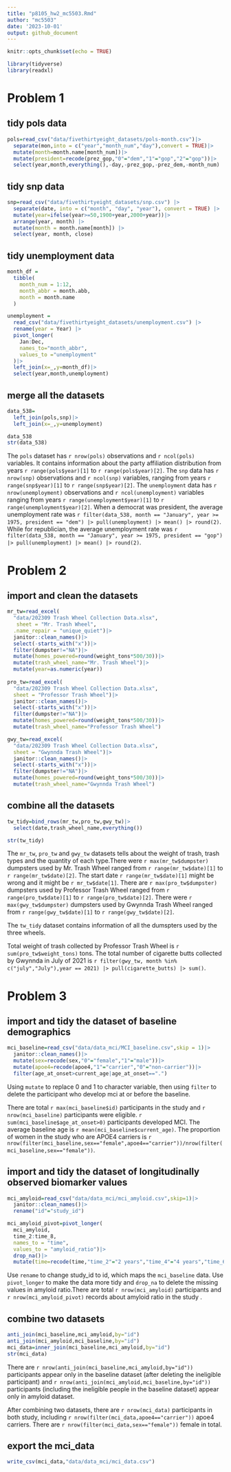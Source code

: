 ```yaml
---
title: "p8105_hw2_mc5503.Rmd"
author: "mc5503"
date: '2023-10-01'
output: github_document
---
```


```r
knitr::opts_chunk$set(echo = TRUE)
```

```r
library(tidyverse)
library(readxl)
```
# Problem 1
## tidy pols data
```r
pols=read_csv("data/fivethirtyeight_datasets/pols-month.csv")|>
  separate(mon,into = c("year","month_num","day"),convert = TRUE)|>
  mutate(month=month.name[month_num])|>
  mutate(president=recode(prez_gop,"0"="dem","1"="gop","2"="gop"))|>
  select(year,month,everything(),-day,-prez_gop,-prez_dem,-month_num)
```
## tidy snp data
```r
snp=read_csv("data/fivethirtyeight_datasets/snp.csv") |>
  separate(date, into = c("month", "day", "year"), convert = TRUE) |>
  mutate(year=ifelse(year>=50,1900+year,2000+year))|>
  arrange(year, month) |>
  mutate(month = month.name[month]) |>
  select(year, month, close) 
```
## tidy unemployment data
```r
month_df = 
  tibble(
    month_num = 1:12,
    month_abbr = month.abb,
    month = month.name
  )

unemployment = 
  read_csv("data/fivethirtyeight_datasets/unemployment.csv") |>
  rename(year = Year) |>
  pivot_longer(
    Jan:Dec,
    names_to="month_abbr",
    values_to ="unemployment"
  )|>
  left_join(x=_,y=month_df)|>
  select(year,month,unemployment)
```
## merge all the datasets
```r
data_538=
  left_join(pols,snp)|>
  left_join(x=_,y=unemployment)

data_538
str(data_538)
```
The `pols` dataset has `r nrow(pols)` observations and `r ncol(pols)` variables. It contains information about the party affiliation distribution from years `r range(pols$year)[1]` to `r range(pols$year)[2]`.
The `snp` data has `r nrow(snp)` observations and `r ncol(snp)` variables, ranging from years `r range(snp$year)[1]` to `r range(snp$year)[2]`.
The `unemployment` data has `r nrow(unemployment)` observations and `r ncol(unemployment)` variables ranging from years `r range(unemployment$year)[1]` to `r range(unemployment$year)[2]`.
When a democrat was president, the average unemployment rate was `r filter(data_538, month == "January", year >= 1975, president == "dem") |> pull(unemployment) |> mean() |> round(2)`. While for republician, the average unemployment rate was `r filter(data_538, month == "January", year >= 1975, president == "gop") |> pull(unemployment) |> mean() |> round(2)`.

# Problem 2
## import and clean the datasets
```r
mr_tw=read_excel(
  "data/202309 Trash Wheel Collection Data.xlsx",
   sheet = "Mr. Trash Wheel",
  .name_repair = "unique_quiet")|>
  janitor::clean_names()|>
  select(-starts_with("x"))|>
  filter(dumpster!="NA")|>
  mutate(homes_powered=round(weight_tons*500/30))|>
  mutate(trash_wheel_name="Mr. Trash Wheel")|>
  mutate(year=as.numeric(year))
  
pro_tw=read_excel(
  "data/202309 Trash Wheel Collection Data.xlsx",
  sheet = "Professor Trash Wheel")|>
  janitor::clean_names()|>
  select(-starts_with("x"))|>
  filter(dumpster!="NA")|>
  mutate(homes_powered=round(weight_tons*500/30))|>
  mutate(trash_wheel_name="Professor Trash Wheel")

gwy_tw=read_excel(
  "data/202309 Trash Wheel Collection Data.xlsx",
  sheet = "Gwynnda Trash Wheel")|>
  janitor::clean_names()|>
  select(-starts_with("x"))|>
  filter(dumpster!="NA")|>
  mutate(homes_powered=round(weight_tons*500/30))|>
  mutate(trash_wheel_name="Gwynnda Trash Wheel")
```

## combine all the datasets
```r

tw_tidy=bind_rows(mr_tw,pro_tw,gwy_tw)|>
  select(date,trash_wheel_name,everything())

str(tw_tidy)
```
The `mr_tw`, `pro_tw` and `gwy_tw` datasets tells about the weight of trash, trash types and the quantity of each type.There were `r max(mr_tw$dumpster)` dumpsters used by Mr. Trash Wheel ranged from `r range(mr_tw$date)[1]` to `r range(mr_tw$date)[2]`. The start date `r range(mr_tw$date)[1]` might be wrong and it might be `r mr_tw$date[1]`.
There are `r max(pro_tw$dumpster)` dumpsters used by Professor Trash Wheel ranged from `r range(pro_tw$date)[1]` to `r range(pro_tw$date)[2]`. There were `r max(gwy_tw$dumpster)` dumpsters used by Gwynnda Trash Wheel ranged from `r range(gwy_tw$date)[1]` to `r range(gwy_tw$date)[2]`.

The `tw_tidy` dataset contains information of all the dumspters used by the three wheels.

Total weight of trash collected by Professor Trash Wheel is `r sum(pro_tw$weight_tons)` tons. The total number of cigarette butts collected by Gwynnda in July of 2021 is `r filter(gwy_tw, month %in% c("july","July"),year == 2021) |> pull(cigarette_butts) |> sum()`.

# Problem 3
## import and tidy the dataset of baseline demographics
```r
mci_baseline=read_csv("data/data_mci/MCI_baseline.csv",skip = 1)|>
  janitor::clean_names()|>
  mutate(sex=recode(sex,"0"="female","1"="male"))|>
  mutate(apoe4=recode(apoe4,"1"="carrier","0"="non-carrier"))|>
  filter(age_at_onset>current_age|age_at_onset==".")
```
Using `mutate` to replace 0 and 1 to character variable, then using `filter` to delete the participant who develop mci at or before the baseline.

There are total `r max(mci_baseline$id)` participants in the study and `r nrow(mci_baseline)` participants were eligible. `r sum(mci_baseline$age_at_onset>0)` participants developed MCI. The average baseline age is `r mean(mci_baseline$current_age)`. The proportion of women in the study who are APOE4 carriers is `r nrow(filter(mci_baseline,sex=="female",apoe4=="carrier"))/nrow(filter(mci_baseline,sex=="female"))`.

## import and tidy the dataset of longitudinally observed biomarker values
```r
mci_amyloid=read_csv("data/data_mci/mci_amyloid.csv",skip=1)|>
  janitor::clean_names()|>
  rename("id"="study_id")
```
```r
mci_amyloid_pivot=pivot_longer(
  mci_amyloid,
  time_2:time_8,
  names_to = "time",
  values_to = "amyloid_ratio")|>
  drop_na()|>
  mutate(time=recode(time,"time_2"="2 years","time_4"="4 years","time_6"="6 years","time_8"="8 years"))
```

Use `rename` to change study_id to id, which maps the `mci_baseline` data. Use `pivot_longer` to make the data more tidy and `drop_na` to delete the missing values in amyloid ratio.There are total `r nrow(mci_amyloid)` participants and `r nrow(mci_amyloid_pivot)` records about amyloid ratio in the study .

## combine two datasets
```r
anti_join(mci_baseline,mci_amyloid,by="id")
anti_join(mci_amyloid,mci_baseline,by="id")
mci_data=inner_join(mci_baseline,mci_amyloid,by="id")
str(mci_data)
```
There are `r nrow(anti_join(mci_baseline,mci_amyloid,by="id"))` participants appear only in the baseline dataset (after deleting the ineligible participant) and `r nrow(anti_join(mci_amyloid,mci_baseline,by="id"))` participants (including the ineligible people in the baseline dataset) appear only in amyloid dataset.

After combining two datasets, there are `r nrow(mci_data)` participants in both study, including `r nrow(filter(mci_data,apoe4=="carrier"))` apoe4 carriers. There are `r nrow(filter(mci_data,sex=="female"))` female in total.

## export the mci_data
```r
write_csv(mci_data,"data/data_mci/mci_data.csv")
```

